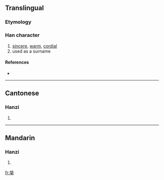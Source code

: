 {{also|摯}}
==Translingual==

===Etymology===
{{Han simp|摯|f=執|t=执}}

===Han character===
{{Han char|rn=64|rad=手|as=06|sn=10|four=|canj=手戈手 (QIQ)}}

# [[sincere]], [[warm]], [[cordial]]
# used as a surname

====References====
* {{Han ref|kx=0431.171|hdz=31863.020|uh=631A|ud=25370}}

----

==Cantonese==

===Hanzi===
{{yue-hanzi|jyut=|y=ji3|tra=摯}}

# {{defn|Cantonese}}

----

==Mandarin==

===Hanzi===
{{cmn-hanzi|tra=摯|pin=[[zhì]] ([[zhi4]])|wg=chih<sup>4</sup>}}

# {{defn|Mandarin}}

[[fr:挚]]